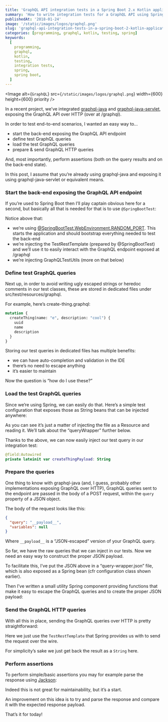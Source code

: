 ```yaml
---
title: 'GraphQL API integration tests in a Spring Boot 2.x Kotlin application'
summary: 'How to write integration tests for a GraphQL API using Spring Boot 2.x and Kotlin'
publishedAt: '2018-01-24'
image: '/static/images/logos/graphql.png'
slug: 'graphql-api-integration-tests-in-a-spring-boot-2-kotlin-application'
categories: [programming, graphql, kotlin, testing, spring]
keywords:
  [
    programming,
    graphql,
    kotlin,
    testing,
    integration tests,
    spring,
    spring boot,
  ]
---
```


<Image
  alt={`GraphQL`}
  src={`/static/images/logos/graphql.png`}
  width={600}
  height={600}
  priority
/>

In a recent project, we’ve integrated [graphql-java](https://github.com/graphql-java) and [graphql-java-servlet](https://github.com/graphql-java/graphql-java-servlet), exposing the GraphQL API over HTTP (over at /graphql).

In order to test end-to-end scenarios, I wanted an easy way to…

- start the back-end exposing the GraphQL API endpoint
- define test GraphQL queries
- load the test GraphQL queries
- prepare & send GraphQL HTTP queries

And, most importantly, perform assertions (both on the query results and on the back-end state).

In this post, I assume that you’re already using graphql-java and exposing it using graphql-java-servlet or equivalent means.

### Start the back-end exposing the GraphQL API endpoint

If you’re used to Spring Boot then I’ll play captain obvious here for a second, but basically all that is needed for that is to use `@SpringBootTest`:

<Gist gistLink="dsebastien/03018b24cbecfb1bbc4ad959b4016a1e" />

Notice above that:

- we’re using [@SpringBootTest.WebEnvironment.RANDOM_PORT](https://spring.io/guides/gs/testing-web/). This starts the application and should bootstrap everything needed to test the back-end
- we’re injecting the TestRestTemplate (prepared by @SpringBootTest) and we’ll use it to easily interact with the GraphQL endpoint exposed at /graphql
- we’re injecting GraphQLTestUtils (more on that below)

### Define test GraphQL queries

Next up, in order to avoid writing ugly escaped strings or heredoc comments in our test classes, these are stored in dedicated files under src/test/resources/graphql.

For example, here’s create-thing.graphql:

```graphql
mutation {
  createThing(name: "e", description: "cool") {
    uuid
    name
    description
  }
}
```

Storing our test queries in dedicated files has multiple benefits:

- we can have auto-completion and validation in the IDE
- there’s no need to escape anything
- it’s easier to maintain

Now the question is “how do I use these?”

### Load the test GraphQL queries

Since we’re using Spring, we can easily do that. Here’s a simple test configuration that exposes those as String beans that can be injected anywhere:

<Gist gistLink="dsebastien/988a9d7681f3e2dd549d59e1551ec7c0" />

As you can see it’s just a matter of injecting the file as a Resource and reading it. We’ll talk about the “queryWrapper” further below.

Thanks to the above, we can now easily inject our test query in our integration test:

```kotlin
@field:Autowired
private lateinit var createThingPayload: String
```

### Prepare the queries

One thing to know with graphql-java (and, I guess, probably other implementations exposing GraphQL over HTTP), GraphQL queries sent to the endpoint are passed in the body of a POST request, within the `query` property of a JSON object.

The body of the request looks like this:

```json
{
  "query": "__payload__",
  "variables": null
}
```

Where `__payload__` is a “JSON-escaped” version of your GraphQL query.

So far, we have the raw queries that we can inject in our tests. Now we need an easy way to construct the proper JSON payload.

To facilitate this, I’ve put the JSON above in a “query-wrapper.json” file, which is also exposed as a Spring bean (cfr configuration class shown earlier).

Then I’ve written a small utility Spring component providing functions that make it easy to escape the GraphQL queries and to create the proper JSON payload:

<Gist gistLink="dsebastien/356938786cd4eb072b1144ab6d4d91ab" />

### Send the GraphQL HTTP queries

With all this in place, sending the GraphQL queries over HTTP is pretty straightforward:

<Gist gistLink="dsebastien/6359fc3053a62d8493c599261d099433" />

Here we just use the `TestRestTemplate` that Spring provides us with to send the request over the wire.

For simplicity’s sake we just get back the result as a `String` here.

### Perform assertions

To perform simple/basic assertions you may for example parse the response using [Jackson](https://github.com/FasterXML/jackson):

<Gist gistLink="dsebastien/480736338d7b27463c5f68265e23eb69" />

Indeed this is not great for maintainability, but it’s a start.

An improvement on this idea is to try and parse the response and compare it with the expected response payload.

That’s it for today!

<TwitterFollowButton username="dSebastien" size="large" />
